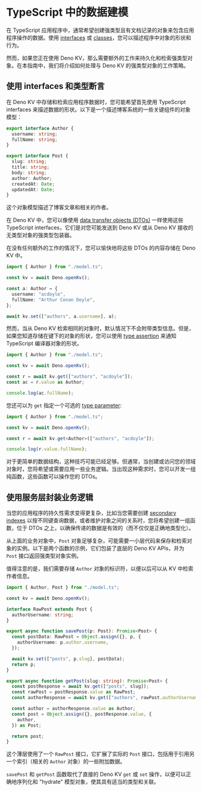 
# TypeScript 中的数据建模

<Admonition />

在 TypeScript
应用程序中，通常希望创建强类型且有文档记录的对象来包含应用程序操作的数据。使用
[interfaces](https://www.typescriptlang.org/docs/handbook/2/objects.html) 或
[classes](https://www.typescriptlang.org/docs/handbook/2/classes.html)，您可以描述程序中对象的形状和行为。

然而，如果您正在使用 Deno
KV，那么需要额外的工作来持久化和检索强类型对象。在本指南中，我们将介绍如何处理与
Deno KV 的强类型对象的工作策略。

## 使用 interfaces 和类型断言

在 Deno KV 中存储和检索应用程序数据时，您可能希望首先使用 TypeScript interfaces
来描述数据的形状。以下是一个描述博客系统的一些关键组件的对象模型：

```ts title="model.ts"
export interface Author {
  username: string;
  fullName: string;
}

export interface Post {
  slug: string;
  title: string;
  body: string;
  author: Author;
  createdAt: Date;
  updatedAt: Date;
}
```

这个对象模型描述了博客文章和相关的作者。

在 Deno KV 中，您可以像使用
[data transfer objects (DTOs)](https://martinfowler.com/bliki/LocalDTO.html)
一样使用这些 TypeScript interfaces，它们是对您可能发送到 Deno KV 或从 Deno KV
接收的无类型对象的强类型包装器。

在没有任何额外的工作的情况下，您可以愉快地将这些 DTOs 的内容存储在 Deno KV 中。

```ts
import { Author } from "./model.ts";

const kv = await Deno.openKv();

const a: Author = {
  username: "acdoyle",
  fullName: "Arthur Conan Doyle",
};

await kv.set(["authors", a.username], a);
```

然而，当从 Deno KV
检索相同的对象时，默认情况下不会附带类型信息。但是，如果您知道存储在键下的对象的形状，您可以使用
[type assertion](https://www.typescriptlang.org/docs/handbook/2/everyday-types.html#type-assertions)
来通知 TypeScript 编译器对象的形状。

```ts
import { Author } from "./model.ts";

const kv = await Deno.openKv();

const r = await kv.get(["authors", "acdoyle"]);
const ac = r.value as Author;

console.log(ac.fullName);
```

您还可以为 `get` 指定一个可选的
[type parameter](https://deno.land/api?s=Deno.Kv&p=prototype.get&unstable):

```ts
import { Author } from "./model.ts";

const kv = await Deno.openKv();

const r = await kv.get<Author>(["authors", "acdoyle"]);

console.log(r.value.fullName);
```

对于更简单的数据结构，这种技巧可能已经足够。但通常，当创建或访问您的领域对象时，您将希望或需要应用一些业务逻辑。当出现这种需求时，您可以开发一组纯函数，这些函数可以操作您的
DTOs。

## 使用服务层封装业务逻辑

当您的应用程序的持久性需求变得更复杂，比如当您需要创建
[secondary indexes](./secondary_indexes.mdx)
以按不同键查询数据，或者维护对象之间的关系时，您将希望创建一组函数，位于 DTOs
之上，以确保传递的数据是有效的（而不仅仅是正确地类型化）。

从上面的业务对象中，`Post`
对象足够复杂，可能需要一小层代码来保存和检索对象的实例。以下是两个函数的示例，它们包装了底层的
Deno KV APIs，并为 `Post` 接口返回强类型对象实例。

值得注意的是，我们需要存储 `Author` 对象的标识符，以便以后可以从 KV
中检索作者信息。

```ts
import { Author, Post } from "./model.ts";

const kv = await Deno.openKv();

interface RawPost extends Post {
  authorUsername: string;
}

export async function savePost(p: Post): Promise<Post> {
  const postData: RawPost = Object.assign({}, p, {
    authorUsername: p.author.username,
  });

  await kv.set(["posts", p.slug], postData);
  return p;
}

export async function getPost(slug: string): Promise<Post> {
  const postResponse = await kv.get(["posts", slug]);
  const rawPost = postResponse.value as RawPost;
  const authorResponse = await kv.get(["authors", rawPost.authorUsername]);

  const author = authorResponse.value as Author;
  const post = Object.assign({}, postResponse.value, {
    author,
  }) as Post;

  return post;
}
```

这个薄层使用了一个 `RawPost` 接口，它扩展了实际的 `Post`
接口，包括用于引用另一个索引（相关的 `Author` 对象）的一些附加数据。

`savePost` 和 `getPost` 函数取代了直接的 Deno KV `get` 或 `set`
操作，以便可以正确地序列化和 "hydrate" 模型对象，使其具有适当的类型和关联。
